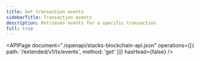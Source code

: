 ```yaml
---
title: Get transaction events
sidebarTitle: Transaction events
description: Retrieves events for a specific transaction.
full: true
---
```


<APIPage
  document="./openapi/stacks-blockchain-api.json"
  operations={[{ path: '/extended/v1/tx/events', method: 'get' }]}
  hasHead={false}
/>
